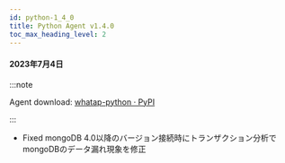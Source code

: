 ```yaml
---
id: python-1_4_0
title: Python Agent v1.4.0
toc_max_heading_level: 2
---
```


#### 2023年7月4日

:::note

Agent download: [whatap-python · PyPI](https://pypi.org/project/whatap-python/1.4.0/)

:::

-   <Status>Fixed</Status> mongoDB 4.0以降のバージョン接続時にトランザクション分析でmongoDBのデータ漏れ現象を修正
